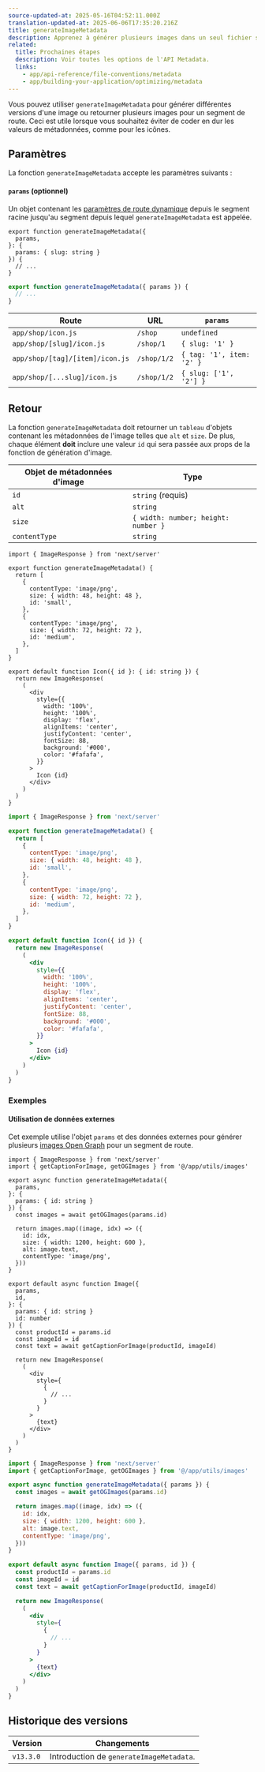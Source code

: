 ```yaml
---
source-updated-at: 2025-05-16T04:52:11.000Z
translation-updated-at: 2025-06-06T17:35:20.216Z
title: generateImageMetadata
description: Apprenez à générer plusieurs images dans un seul fichier spécial de l'API Metadata.
related:
  title: Prochaines étapes
  description: Voir toutes les options de l'API Metadata.
  links:
    - app/api-reference/file-conventions/metadata
    - app/building-your-application/optimizing/metadata
---
```


Vous pouvez utiliser `generateImageMetadata` pour générer différentes versions d'une image ou retourner plusieurs images pour un segment de route. Ceci est utile lorsque vous souhaitez éviter de coder en dur les valeurs de métadonnées, comme pour les icônes.

## Paramètres

La fonction `generateImageMetadata` accepte les paramètres suivants :

#### `params` (optionnel)

Un objet contenant les [paramètres de route dynamique](/docs/app/building-your-application/routing/dynamic-routes) depuis le segment racine jusqu'au segment depuis lequel `generateImageMetadata` est appelée.

```tsx filename="icon.tsx" switcher
export function generateImageMetadata({
  params,
}: {
  params: { slug: string }
}) {
  // ...
}
```

```jsx filename="icon.js" switcher
export function generateImageMetadata({ params }) {
  // ...
}
```

| Route                           | URL         | `params`                  |
| ------------------------------- | ----------- | ------------------------- |
| `app/shop/icon.js`              | `/shop`     | `undefined`               |
| `app/shop/[slug]/icon.js`       | `/shop/1`   | `{ slug: '1' }`           |
| `app/shop/[tag]/[item]/icon.js` | `/shop/1/2` | `{ tag: '1', item: '2' }` |
| `app/shop/[...slug]/icon.js`    | `/shop/1/2` | `{ slug: ['1', '2'] }`    |

## Retour

La fonction `generateImageMetadata` doit retourner un `tableau` d'objets contenant les métadonnées de l'image telles que `alt` et `size`. De plus, chaque élément **doit** inclure une valeur `id` qui sera passée aux props de la fonction de génération d'image.

| Objet de métadonnées d'image | Type                                |
| ---------------------------- | ----------------------------------- |
| `id`                         | `string` (requis)                   |
| `alt`                        | `string`                            |
| `size`                       | `{ width: number; height: number }` |
| `contentType`                | `string`                            |

```tsx filename="icon.tsx" switcher
import { ImageResponse } from 'next/server'

export function generateImageMetadata() {
  return [
    {
      contentType: 'image/png',
      size: { width: 48, height: 48 },
      id: 'small',
    },
    {
      contentType: 'image/png',
      size: { width: 72, height: 72 },
      id: 'medium',
    },
  ]
}

export default function Icon({ id }: { id: string }) {
  return new ImageResponse(
    (
      <div
        style={{
          width: '100%',
          height: '100%',
          display: 'flex',
          alignItems: 'center',
          justifyContent: 'center',
          fontSize: 88,
          background: '#000',
          color: '#fafafa',
        }}
      >
        Icon {id}
      </div>
    )
  )
}
```

```jsx filename="icon.js" switcher
import { ImageResponse } from 'next/server'

export function generateImageMetadata() {
  return [
    {
      contentType: 'image/png',
      size: { width: 48, height: 48 },
      id: 'small',
    },
    {
      contentType: 'image/png',
      size: { width: 72, height: 72 },
      id: 'medium',
    },
  ]
}

export default function Icon({ id }) {
  return new ImageResponse(
    (
      <div
        style={{
          width: '100%',
          height: '100%',
          display: 'flex',
          alignItems: 'center',
          justifyContent: 'center',
          fontSize: 88,
          background: '#000',
          color: '#fafafa',
        }}
      >
        Icon {id}
      </div>
    )
  )
}
```

### Exemples

#### Utilisation de données externes

Cet exemple utilise l'objet `params` et des données externes pour générer plusieurs [images Open Graph](/docs/app/api-reference/file-conventions/metadata/opengraph-image) pour un segment de route.

```tsx filename="app/products/[id]/opengraph-image.tsx" switcher
import { ImageResponse } from 'next/server'
import { getCaptionForImage, getOGImages } from '@/app/utils/images'

export async function generateImageMetadata({
  params,
}: {
  params: { id: string }
}) {
  const images = await getOGImages(params.id)

  return images.map((image, idx) => ({
    id: idx,
    size: { width: 1200, height: 600 },
    alt: image.text,
    contentType: 'image/png',
  }))
}

export default async function Image({
  params,
  id,
}: {
  params: { id: string }
  id: number
}) {
  const productId = params.id
  const imageId = id
  const text = await getCaptionForImage(productId, imageId)

  return new ImageResponse(
    (
      <div
        style={
          {
            // ...
          }
        }
      >
        {text}
      </div>
    )
  )
}
```

```jsx filename="app/products/[id]/opengraph-image.js" switcher
import { ImageResponse } from 'next/server'
import { getCaptionForImage, getOGImages } from '@/app/utils/images'

export async function generateImageMetadata({ params }) {
  const images = await getOGImages(params.id)

  return images.map((image, idx) => ({
    id: idx,
    size: { width: 1200, height: 600 },
    alt: image.text,
    contentType: 'image/png',
  }))
}

export default async function Image({ params, id }) {
  const productId = params.id
  const imageId = id
  const text = await getCaptionForImage(productId, imageId)

  return new ImageResponse(
    (
      <div
        style={
          {
            // ...
          }
        }
      >
        {text}
      </div>
    )
  )
}
```

## Historique des versions

| Version   | Changements                          |
| --------- | ------------------------------------ |
| `v13.3.0` | Introduction de `generateImageMetadata`. |